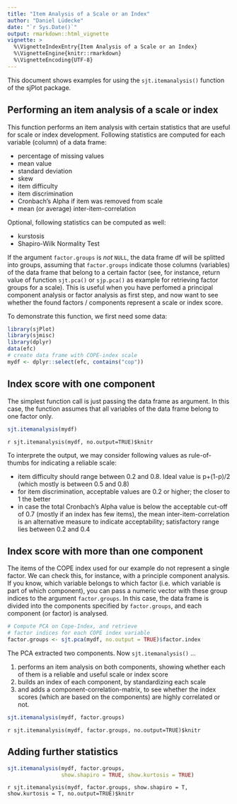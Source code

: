 ```yaml
---
title: "Item Analysis of a Scale or an Index"
author: "Daniel Lüdecke"
date: "`r Sys.Date()`"
output: rmarkdown::html_vignette
vignette: >
  %\VignetteIndexEntry{Item Analysis of a Scale or an Index}
  %\VignetteEngine{knitr::rmarkdown}
  %\VignetteEncoding{UTF-8}
---
```


This document shows examples for using the `sjt.itemanalysis()` function of the sjPlot package.

## Performing an item analysis of a scale or index

This function performs an item analysis with certain statistics that are useful for scale or index development. Following statistics are computed for each variable (column) of a data frame:

* percentage of missing values
* mean value
* standard deviation
* skew
* item difficulty
* item discrimination
* Cronbach's Alpha if item was removed from scale
* mean (or average) inter-item-correlation

Optional, following statistics can be computed as well:

* kurstosis
* Shapiro-Wilk Normality Test

If the argument `factor.groups` is _not_ `NULL`, the data frame df will be splitted into groups, assuming that `factor.groups` indicate those columns (variables) of the data frame that belong to a certain factor (see, for instance, return value of function `sjt.pca()` or `sjp.pca()` as example for retrieving factor groups for a scale). This is useful when you have perfomed a principal component analysis or factor analysis as first step, and now want to see whether the found factors / components represent a scale or index score.

To demonstrate this function, we first need some data:

```r
library(sjPlot)
library(sjmisc)
library(dplyr)
data(efc)
# create data frame with COPE-index scale
mydf <- dplyr::select(efc, contains("cop"))
```

## Index score with one component

The simplest function call is just passing the data frame as argument. In this case, the function assumes that all variables of the data frame belong to one factor only.

```r
sjt.itemanalysis(mydf)
```
`r sjt.itemanalysis(mydf, no.output=TRUE)$knitr`

To interprete the output, we may consider following values as rule-of-thumbs for indicating a reliable scale:

* item difficulty should range between 0.2 and 0.8. Ideal value is p+(1-p)/2 (which mostly is between 0.5 and 0.8)
* for item discrimination, acceptable values are 0.2 or higher; the closer to 1 the better
* in case the total Cronbach's Alpha value is below the acceptable cut-off of 0.7 (mostly if an index has few items), the mean inter-item-correlation is an alternative measure to indicate acceptability; satisfactory range lies between 0.2 and 0.4

## Index score with more than one component

The items of the COPE index used for our example do not represent a single factor. We can check this, for instance, with a principle component analysis. If you know, which variable belongs to which factor (i.e. which variable is part of which component), you can pass a numeric vector with these group indices to the argument `factor.groups`. In this case, the data frame is divided into the components specified by `factor.groups`, and each component (or factor) is analysed.

```r
# Compute PCA on Cope-Index, and retrieve 
# factor indices for each COPE index variable
factor.groups <- sjt.pca(mydf, no.output = TRUE)$factor.index
```

The PCA extracted two components. Now `sjt.itemanalysis()` ...

1. performs an item analysis on both components, showing whether each of them is a reliable and useful scale or index score
2. builds an index of each component, by standardizing each scale
3. and adds a component-correlation-matrix, to see whether the index scores (which are based on the components) are highly correlated or not.

```r
sjt.itemanalysis(mydf, factor.groups)
```
`r sjt.itemanalysis(mydf, factor.groups, no.output=TRUE)$knitr`

## Adding further statistics

```r
sjt.itemanalysis(mydf, factor.groups, 
                 show.shapiro = TRUE, show.kurtosis = TRUE)
```
`r sjt.itemanalysis(mydf, factor.groups, show.shapiro = T, show.kurtosis = T, no.output=TRUE)$knitr`
